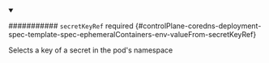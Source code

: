 


<details className="config-field" data-expandable="true" open>
<summary>

########### `secretKeyRef` <span className="config-field-required" data-required="false">required</span> <span className="config-field-type"></span> <span className="config-field-default"></span> <span className="config-field-enum"></span> {#controlPlane-coredns-deployment-spec-template-spec-ephemeralContainers-env-valueFrom-secretKeyRef}

Selects a key of a secret in the pod's namespace

</summary>

<PartialSecretkeyrefreference />


</details>
